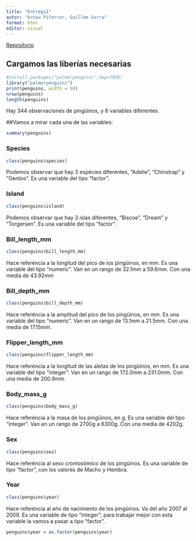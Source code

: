 ```yaml
---
title: "Entrega1"
autor: "Arnau Piferrer, Guillem Serra"
format: html
editor: visual
---
```


[Repositorio](https://github.com/GSMir/Entrega1.git)


## Cargamos las liberías necesarias
```r
#install.packages("palmerpenguins",dep=TRUE)
library("palmerpenguins")
print(penguins, width = 50)
nrow(penguins)
length(penguins)
```
Hay 344 observaciones de pingüinos, y 8 variables diferentes.

##Vamos a mirar cada una de las variables:
```r
summary(penguins)
```

### Species
```r
class(penguins$species)
```
Podemos observar que hay 3 espécies diferentes, "Adelie", "Chinstrap" y "Gentoo". Es una variable del tipo "factor".

### Island
```r
class(penguins$island)
```
Podemos observar que hay 3 islas diferentes, "Biscoe", "Dream" y "Torgersen". Es una variable del tipo "factor".

### Bill_length_mm
```r
class(penguins$bill_length_mm)
```
Hace referéncia a la longitud del pico de los pingüinos, en mm. Es una variable del tipo "numeric". Van en un rango de 32.1mm a 59.6mm. Con una media de 43.92mm


### Bill_depth_mm
```r
class(penguins$bill_depth_mm)
```
Hace referéncia a la amplitud del pico de los pingüinos, en mm. Es una variable del tipo "numeric". Van en un rango de 13.1mm a 21.5mm. Con una media de 17.15mm.



### Flipper_length_mm
```r
class(penguins$flipper_length_mm)
```
Hace referéncia a la longitud de las aletas de los pingüinos, en mm. Es una variable del tipo "integer". Van en un rango de 172.0mm a 231.0mm. Con una media de 200.9mm.

### Body_mass_g
```r
class(penguins$body_mass_g)
```
Hace referéncia a la masa de los pingüinos, en g. Es una variable del tipo "integer". Van en un rango de 2700g a 6300g. Con una media de 4202g.

### Sex
```r
class(penguins$sex)
```
Hace referéncia al sexo cromosómico de los pingüinos. Es una variable de tipo "factor", con los valores de Macho y Hembra.


### Year
```r
class(penguins$year)
```
Hace referéncia al año de nacimiento de los pingüinos. Va del año 2007 al 2009. Es una variable de tipo "integer"; para trabajar mejor con esta variable la vamos a pasar a tipo "factor".

```r
penguins$year = as.factor(penguins$year)
```



